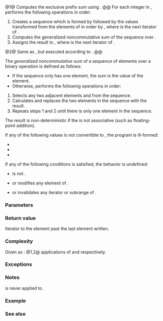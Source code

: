 {{cpp/title|transform_exclusive_scan}}
{{cpp/algorithm/numeric/navbar}}
{{dcl begin}}
{{dcl header|numeric}}
{{dcl|num=1|since=c++17|notes={{mark constexpr since c++20}}|
template&lt; class InputIt, class OutputIt, class T, 
          class BinaryOp, class UnaryOp &gt;
OutputIt transform_exclusive_scan
    ( InputIt first, InputIt last, OutputIt d_first, T init,
      BinaryOp binary_op, UnaryOp unary_op );
}}
{{dcl|since=c++17|num=2|1=
template&lt; class ExecutionPolicy,
          class ForwardIt1, class ForwardIt2, class T,
          class BinaryOp, class UnaryOp &gt;
ForwardIt2 transform_exclusive_scan
    ( ExecutionPolicy&amp;&amp; policy,
      ForwardIt1 first, ForwardIt1 last, ForwardIt2 d_first, T init,
      BinaryOp binary_op, UnaryOp unary_op );
}}
{{dcl end}}

@1@ Computes the exclusive prefix sum using {{c|op}}.
@@ For each integer {{c|i}} in {{range|0|std::distance(first, last)}}, performs the following operations in order:
# Creates a sequence which is formed by {{c|init}} followed by the values transformed from the elements of {{range|first|iter}} in order by {{c|unary_op}}, where {{c|iter}} is the next {{c|i}}{{su|b=th}} iterator of {{c|first}}.
# Computes the generalized noncommutative sum of the sequence over {{c|binary_op}}.
# Assigns the result to {{c|*dest}}, where {{c|dest}} is the next {{c|i}}{{su|b=th}} iterator of {{c|d_first}}.

@2@ Same as {{v|1}}, but executed according to {{c|policy}}.
@@ {{cpp/algorithm/parallel overload precondition}}

The ''generalized noncommutative sum'' of a sequence of elements over a binary operation {{c|binary_op}} is defined as follows:
* If the sequence only has one element, the sum is the value of the element.
* Otherwise, performs the following operations in order:
# Selects any two adjacent elements {{c|elem1}} and {{c|elem2}} from the sequence.
# Calculates {{c|binary_op(elem1, elem2)}} and replaces the two elements in the sequence with the result.
# Repeats steps 1 and 2 until there is only one element in the sequence.


The result is non-deterministic if the {{c|binary_op}} is not associative (such as floating-point addition).

If any of the following values is not convertible to {{tt|T}}, the program is ill-formed:
* {{c|binary_op(init, init)}}
* {{c|binary_op(init, unary_op(*first))}}
* {{c|binary_op(unary_op(*first), unary_op(*first))}}

If any of the following conditions is satisfied, the behavior is undefined:
* {{tt|T}} is not {{named req|MoveConstructible}}.
* {{c|unary_op}} or {{c|binary_op}} modifies any element of {{range|first|last}}.
* {{c|unary_op}} or {{c|binary_op}} invalidates any iterator or subrange of {{closed range|first|last}}.

===Parameters===
{{par begin}}
{{par|first, last|the range of elements to sum}}
{{par|d_first|the beginning of the destination range, may be equal to {{c|first}}}}
{{par exec pol}}
{{par|init|the initial value}}
{{par|unary_op|unary {{named req|FunctionObject}} that will be applied to each element of the input range. The return type must be acceptable as input to {{c|binary_op}}.}}
{{par|binary_op|binary {{named req|FunctionObject}} that will be applied in to the result of {{c|unary_op}}, the results of other {{c|binary_op}}, and {{c|init}}.}}
{{par hreq}}
{{par req named|InputIt|InputIterator}}
{{par req named|OutputIt|OutputIterator}}
{{par req named|ForwardIt1, ForwardIt2|ForwardIterator}}
{{par end}}

===Return value===
Iterator to the element past the last element written.

===Complexity===
Given {{mathjax-or|\(\scriptsize N\)|N}} as {{c|std::distance(first, last)}}:
@1,2@ {{mathjax-or|\(\scriptsize O(N)\)|O(N)}} applications of {{c|unary_op}} and {{c|binary_op}} respectively.

===Exceptions===
{{cpp/algorithm/parallel exceptions reporting behavior|singular=yes}}

===Notes===
{{c|unary_op}} is never applied to {{c|init}}.

===Example===
{{cpp/algorithm/transform scan example}}

===See also===
{{dsc begin}}
{{dsc inc|cpp/algorithm/dsc partial_sum}}
{{dsc inc|cpp/algorithm/dsc exclusive_scan}}
{{dsc inc|cpp/algorithm/dsc transform_inclusive_scan}}
{{dsc end}}

{{langlinks|de|es|fr|it|ja|pt|ru|zh}}